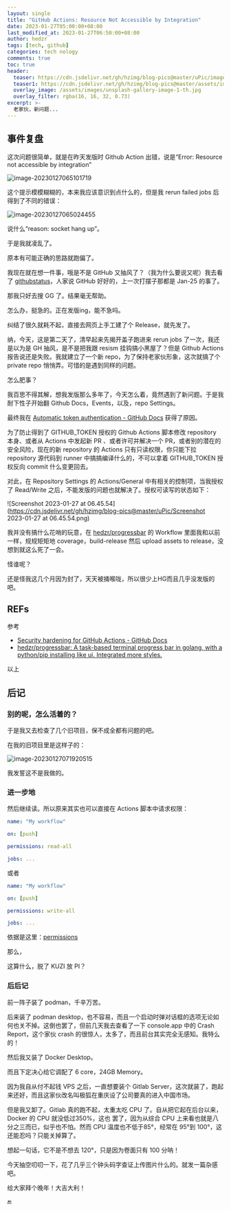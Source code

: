 ```yaml
---
layout: single
title: "GitHub Actions: Resource Not Accessible by Integration"
date: 2023-01-27T05:00:00+08:00
last_modified_at: 2023-01-27T06:50:00+08:00
author: hedzr
tags: [tech, github]
categories: tech nology
comments: true
toc: true
header:
  teaser: https://cdn.jsdelivr.net/gh/hzimg/blog-pics@master/uPic/image-20230127065101719.png
  teaser1: https://cdn.jsdelivr.net/gh/hzimg/blog-pics@master/assets/images/unsplash-gallery-image-1-th.jpg
  overlay_image: /assets/images/unsplash-gallery-image-1-th.jpg
  overlay_filter: rgba(16, 16, 32, 0.73)
excerpt: >-
  老家伙，新问题...
---
```


## 事件复盘

这次问题很简单，就是在昨天发版时 Github Action 出错，说是“Error: Resource not accessible by integration”

![image-20230127065101719](https://cdn.jsdelivr.net/gh/hzimg/blog-pics@master/uPic/image-20230127065101719.png)

这个提示模模糊糊的，本来我应该意识到点什么的，但是我 rerun failed jobs 后得到了不同的错误：

![image-20230127065024455](https://cdn.jsdelivr.net/gh/hzimg/blog-pics@master/uPic/image-20230127065024455.png)

说什么“reason: socket hang up”。

于是我就凌乱了。

原本有可能正确的思路就跑偏了。

我现在就在想一件事，哦是不是 GitHub 又抽风了？（我为什么要说又呢）我去看了 [githubstatus](https://www.githubstatus.com/)，人家说 GitHub 好好的，上一次打摆子那都是 Jan-25 的事了。

那我只好去搜 GG 了。结果毫无帮助。

怎么办，挺急的。正在发版ing，能不急吗。

纠结了很久就耗不起，直接去网页上手工建了个 Release，就先发了。

纳，今天，这是第二天了，清早起来先揭开盖子跑进来 rerun jobs 了一次，我还是以为是 GH 抽风，是不是把我跟 resism 挂钩搞小黑屋了？但是 Github Actions 报告说还是失败。我就建立了一个新 repo，为了保持老家伙形象，这次就搞了个 private repo 悄悄弄。可惜的是遇到同样的问题。

怎么肥事？

我百思不得其解，想我发版那么多年了，今天怎么着，竟然遇到了新问题。于是我耐下性子开始翻 Github Docs，Events，以及，repo Settings。

最终我在 [Automatic token authentication - GitHub Docs](https://docs.github.com/en/actions/security-guides/automatic-token-authentication#modifying-the-permissions-for-the-github_token) 获得了原因。

为了防止得到了 GITHUB_TOKEN 授权的 Github Actions 脚本修改 repository 本身、或者从 Actions 中发起新 PR 、或者许可并解决一个 PR，或者别的潜在的安全风险，现在的新 repository 的 Actions 只有只读权限，你只能下拉 repository 源代码到 runner 中搞搞编译什么的，不可以拿着 GITHUB_TOKEN 授权反向 commit 什么变更回去。

对此，在 Repository Settings 的 Actions/General 中有相关的控制项，当我授权了 Read/Write 之后，不能发版的问题也就解决了。授权可读写的状态如下：

![Screenshot 2023-01-27 at 06.45.54](https://cdn.jsdelivr.net/gh/hzimg/blog-pics@master/uPic/Screenshot 2023-01-27 at 06.45.54.png)

我并没有搞什么花哨的玩意，在 [hedzr/progressbar](https://github.com/hedzr/progressbar) 的 Workflow 里面我和以前一样，规规矩矩地 coverage，build-release 然后 upload assets to release，没想到就这么死了一会。

怪谁呢？

还是怪我这几个月因为封了，天天被捅喉咙，所以很少上HG而且几乎没发版的吧。

## REFs

参考

- [Security hardening for GitHub Actions - GitHub Docs](https://docs.github.com/en/actions/security-guides/security-hardening-for-github-actions)
- [hedzr/progressbar: A task-based terminal progress bar in golang, with a python/pip installing like ui. Integrated more styles.](https://github.com/hedzr/progressbar)

以上

## 后记

### 别的呢，怎么活着的？

于是我又去检查了几个旧项目，保不成全都有问题的吧。

在我的旧项目里是这样子的：

![image-20230127071920515](https://cdn.jsdelivr.net/gh/hzimg/blog-pics@master/uPic/image-20230127071920515.png)

我发誓这不是我做的。

### 进一步地

然后继续读。所以原来其实也可以直接在 Actions 脚本中请求权限：

```yaml
name: "My workflow"

on: [push]

permissions: read-all

jobs: ...
```

或者

```yaml
name: "My workflow"

on: [push]

permissions: write-all

jobs: ...
```

依据是这里：[permissions](https://docs.github.com/en/actions/using-workflows/workflow-syntax-for-github-actions#permissions)

那么，

这算什么，脱了 KUZI 放 PI？

### 后后记

前一阵子装了 podman，千辛万苦。

后来装了 podman desktop，也不容易，而且一个启动时弹对话框的选项无论如何也关不掉。这倒也罢了，但前几天我去查看了一下 console.app 中的 Crash Report，这个家伙 crash 的很惊人，太多了，而且前台其实完全无感知。我特么的！

然后我又装了 Docker Desktop。

而且下定决心给它调配了 6 core，24GB Memory。

因为我自从付不起钱 VPS 之后，一直想要装个 Gitlab Server，这次就装了，跑起来还好，而且这家伙改名叫极狐在重庆设了公司要真的进入中国市场。

但是我又卸了。Gitlab 真的跑不起，太重太吃 CPU 了。自从把它起在后台以来，Docker 的 CPU 就没低过350%，这也 罢了，因为从综合 CPU 上来看也就是八分之三而已，似乎也不怕。然而 CPU 温度也不低于85°，经常在 95°到 100°，这还能忍吗？只能关掉算了。

想起一句话，它不是不想去 120°，只是因为卷面只有 100 分呐！

今天抽空叨叨一下，花了几乎三个钟头码字查证上传图片什么的。就发一篇杂感吧。

给大家拜个晚年！大吉大利！

:end:
